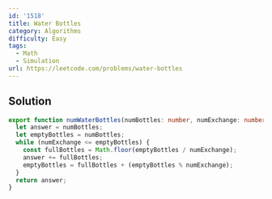 ```yaml
---
id: '1518'
title: Water Bottles
category: Algorithms
difficulty: Easy
tags:
  - Math
  - Simulation
url: https://leetcode.com/problems/water-bottles
---
```


## Solution

```typescript filename="solution.ts" copy
export function numWaterBottles(numBottles: number, numExchange: number): number {
  let answer = numBottles;
  let emptyBottles = numBottles;
  while (numExchange <= emptyBottles) {
    const fullBottles = Math.floor(emptyBottles / numExchange);
    answer += fullBottles;
    emptyBottles = fullBottles + (emptyBottles % numExchange);
  }
  return answer;
}
```
